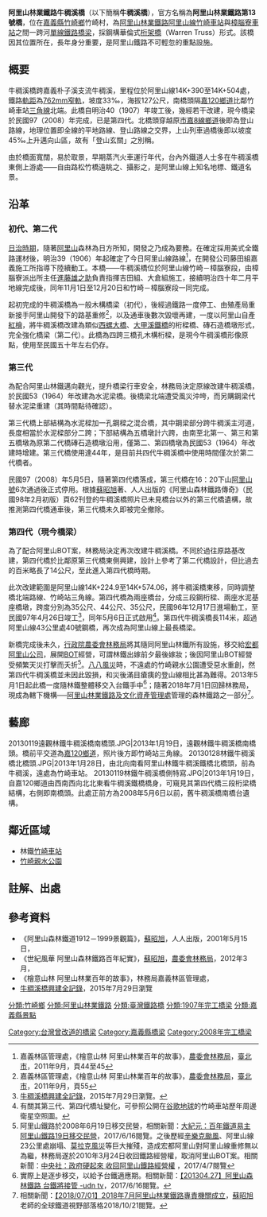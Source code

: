 <!--本人手上並沒有親攝第三代牛稠溪橋的照片，故希望意者能無私公開於此。謝謝！ 本條目創建者--~~~~-->
{{Infobox_bridge
|bridge_name= 牛稠溪橋
|image= 20130119林鐵牛稠溪橋南橋頭.JPG
|caption= 牛稠溪橋（[[阿里山線|阿里山線]]）
|official_name= 阿里山林業鐵路第13號橋{{r|蘇245}}
|also_known_as= 竹崎鐵橋
|carries= [[阿里山林業鐵路|阿里山林業鐵路]][[阿里山線|阿里山線]]
|crosses= 牛稠溪（[[朴子溪|朴子溪]]支流）
|locale= [[嘉義縣|嘉義縣]][[竹崎鄉|竹崎鄉]]竹崎村
|maint= [[阿里山林業鐵路及文化資產管理處|阿里山林業鐵路及文化資產管理處]]
|id= 13
|design= [[桁架橋|桁架橋]]（花樑橋）
|mainspan= {{convert|44|m|ft|0}}
|length= 初代至第三代：{{convert|100|m|ft|0}}<br />第四代：{{convert|114|m|ft|0}}
|width= 
|height= 
|clearance= 
|below= 
|aadtraffic= 
|begin=
|open= 初代：1907年<br />第四代：2008年5月6日
|closed= 第三代：2008年5月5日
|toll= 無（附加於鐵路票價內）
|coordinates={{coord|23.52735|N|120.55479|E|display=title,inline}}
}}
'''阿里山林業鐵路牛稠溪橋'''（以下簡稱'''牛稠溪橋'''），官方名稱為'''阿里山林業鐵路第13號橋'''，位在[[嘉義縣|嘉義縣]][[竹崎鄉|竹崎鄉]]竹崎村，為[[阿里山林業鐵路|阿里山林業鐵路]][[阿里山線|阿里山線]][[竹崎車站|竹崎車站]]與[[樟腦寮車站|樟腦寮車站]]之間一跨河[[單線鐵路|單線鐵路]][[橋梁|橋梁]]，採鋼構華倫式[[桁架橋|桁架橋]]（Warren Truss）形式。該橋因其位置所在，長年身分重要，是阿里山鐵路不可輕忽的重點設施。

== 概要 ==
牛稠溪橋跨嘉義朴子溪支流牛稠溪，里程位於阿里山線14K+390至14K+504處{{r|蘇245}}，鐵路[[軌距|軌距]]為[[窄軌|762mm窄軌]]，坡度33‰，海拔127公尺，南橋頭隔[[嘉120鄉道|嘉120鄉道]]比鄰竹崎車站[[三角線|三角線]]北端。此橋自明治40（1907）年竣工後，幾經若干改建，現今橋梁於民國97（2008）年完成，已是第四代。北橋頭穿越原[[市嘉8線鄉道|市嘉8線鄉道]]後即為登山路線，地理位置即全線的平地路線、登山路線之交界，上山列車過橋後即以坡度45‰上升邁向山區，故有「登山玄關」之別稱。

由於橋面寬闊，易於取景，早期蒸汽火車運行年代，台內外鐵道人士多在牛稠溪橋東側上游處——自由路松竹橋遠眺之、攝影之，是阿里山線上知名地標、鐵道名景{{r|蘇2001}}。

== 沿革 ==
=== 初代、第二代 ===
[[台灣日治時期|日治時期]]，隨著[[阿里山山脈|阿里山]]森林為日方所知，開發之乃成為要務。在確定採用美式全鐵路運材後，明治39（1906）年起確定了今日阿里山線路線<ref>嘉義林區管理處，《檜意山林 阿里山林業百年的故事》，[[行政院農業委員會林務局|農委會林務局]]，[[臺北市|臺北市]]，2011年9月，頁44至45</ref>，在開發公司藤田組嘉義施工所指導下陸續動工{{r|蘇32-33}}。本橋——牛稠溪橋位於阿里山線竹崎－樟腦寮段，由樟腦寮派出所主任[[進藤雄之助|進藤雄之助]]負責指揮吉田組、大倉組施工，接續明治四十年二月平地線完成後，同年11月1日至12月20日和竹崎－樟腦寮段一同完成{{r|蘇32-33}}。

起初完成的牛稠溪橋為一般木構橋梁（初代），後經過鐵路一度停工、由殖產局重新接手阿里山開發下的路基重修<ref>嘉義林區管理處，《檜意山林 阿里山林業百年的故事》，[[行政院農業委員會林務局|農委會林務局]]，[[臺北市|臺北市]]，2011年9月，頁55</ref>，以及通車後數次毀壞再建，一度以阿里山自產[[紅檜|紅檜]]，將牛稠溪橋改建為類似[[西螺大橋|西螺大橋]]、[[大甲溪鐵橋|大甲溪鐵橋]]的桁樑橋、磚石造橋墩形式，完全強化橋梁（第二代）。此橋為四跨三橋孔木構桁樑，是現今牛稠溪橋形像原點，使用至民國五十年左右仍存。{{r|蘇2001}}

=== 第三代 ===
為配合阿里山林鐵邁向觀光，提升橋梁行車安全，林務局決定原線改建牛稠溪橋，於民國53（1964）年改建為水泥梁橋。後橋梁北端遭受風災沖垮，而另購鋼梁代替水泥梁重建{{r|蘇2001}}（其時間點待確認）。

第三代橋上部結構為水泥樑加一孔鋼樑之混合橋，其中鋼梁部分跨牛稠溪主河道，長度相當於水泥樑部分二跨；下部結構為五橋墩計六跨，由南至北第一、第三和第五橋墩為原第二代橋磚石造橋墩沿用，僅第二、第四橋墩為民國53（1964）年改建時增建。第三代橋使用達44年，是目前共四代牛稠溪橋中使用時間僅次於第二代橋者。

民國97（2008）年5月5日，隨著第四代橋落成，第三代橋在16：20下山[[阿里山號|阿里山號]]6次通過後正式停用。根據[[蘇昭旭|蘇昭旭]]著、人人出版的《阿里山森林鐵路傳奇》（民國98年2月初版）頁62刊登的牛稠溪橋照片已未見橋台以外的第三代橋遺構，故推測第四代橋通車後，第三代橋未久即被完全撤除。

=== 第四代（現今橋梁） ===
為了配合阿里山BOT案，林務局決定再次改建牛稠溪橋。不同於過往原路基改建，第四代橋於比鄰原第三代橋東側興建，設計上參考了第二代橋設計，但比過去的百米略長了14公尺，至此進入第四代橋時期。

此次改建範圍是阿里山線14K+224.9至14K+574.06，將牛稠溪橋東移，同時調整橋北端路線、竹崎站三角線。第四代橋為兩座橋台，分成三段鋼桁樑、兩座水泥基座橋墩，跨度分別為35公尺、44公尺、35公尺，民國96年12月17日進場動工，至民國97年4月26日竣工<ref>[http://blog.xuite.net/miki8512/twblog/107056206-%E7%89%9B%E7%A8%A0%E6%BA%AA%E6%A9%8B%E8%88%88%E5%BB%BA%E5%85%A8%E8%A8%98%E9%8C%84 牛稠溪橋興建全記錄]，2015年7月29日瀏覽。</ref>，同年5月6日正式啟用<ref>有關其第三代、第四代橋址變化，可參照公開在[[谷歌地球|谷歌地球]]的竹崎車站歷年周邊衛星空照圖。</ref>。第四代牛稠溪橋長114米，超過阿里山線43公里處40號鋼橋{{r|蘇245}}，再次成為阿里山線上最長橋梁。

新橋完成後未久，[[行政院農業委員會林務局|行政院農委會林務局]]將其隨同阿里山林鐵所有設施，移交給[[宏都阿里山公司|宏都阿里山公司]]，展開[[BOT|BOT]]經營，可謂林鐵出嫁前夕最後嫁妝；後因阿里山BOT經營受頻繁天災打擊而夭折<ref>阿里山鐵路於2008年6月19日移交民營，相關新聞：[http://www.epochtimes.com/b5/8/6/17/n2157894.htm 大紀元：百年鐵道易主 阿里山鐵路19日移交民營]，2017/6/16閱覽。之後歷經[[辛樂克颱風|辛樂克颱風]]、阿里山線23公里處崩塌、[[莫拉克風災|莫拉克風災]]等巨大摧殘，造成宏都阿里山對阿里山線重修無以為繼，林務局遂於2010年3月24日收回鐵路經營權，取消阿里山BOT案。相關新聞：[http://www.cna.com.tw/news/firstnews/201003240043-1.aspx 中央社：政府硬起來 收回阿里山鐵路經營權] {{Wayback|url=http://www.cna.com.tw/news/firstnews/201003240043-1.aspx |date=20170408081931 }}，2017/4/7閱覽</ref>。[[八八風災|八八風災]]時，不遠處的竹崎親水公園遭受惡水重創，然第四代牛稠溪橋並未因此毀損，和災後滿目瘡痍的登山線相比甚為難得。2013年5月1日起此橋一度隨林鐵整體移交入台鐵手中<ref>實際上是逐步移交，以給予台鐵適應期。相關新聞：[https://www.youtube.com/watch?v=mkGhdFy8tBsm 【201304.27】阿里山森林鐵路 台鐵將接管 -udn tv]，2017/6/16閱覽。</ref>；隨著2018年7月1日回歸林務局，現成為轄下機構──[[阿里山林業鐵路及文化資產管理處|阿里山林業鐵路及文化資產管理處]]管理的森林鐵路之一部分<ref>相關新聞：[https://blog.xuite.net/sujaushi/twblog1/584858147 【2018/07/01】2018年7月阿里山林業鐵路專責機關成立]，[[蘇昭旭|蘇昭旭]]老師的全球鐵道視野部落格2018/10/21閱覽。</ref>。

== 藝廊 ==
<gallery>
20130119遠觀林鐵牛稠溪橋南橋頭.JPG|2013年1月19日，遠觀林鐵牛稠溪橋南橋頭。橋前平交道為[[嘉120鄉道|嘉120鄉道]]，照片後方即竹崎站三角線。
20130128林鐵牛稠溪橋北橋頭.JPG|2013年1月28日，由北向南看阿里山林鐵牛稠溪鐵橋北橋頭，前為牛稠溪，遠處為竹崎車站。
20130119林鐵牛稠溪橋側特寫.JPG|2013年1月19日，自嘉120鄉道由西南西向北北東看牛稠溪鐵橋橋身，可窺見其第四代橋三段桁梁橋結構，右側即南橋頭。此處正前方為2008年5月6日以前，舊牛稠溪橋南橋台遺構。
</gallery>

== 鄰近區域 ==
*林鐵[[竹崎車站|竹崎車站]]
*[[竹崎親水公園|竹崎親水公園]]

== 註解、出處 ==
{{Reflist|refs=
<ref name="蘇245">{{cite book|author=[[蘇昭旭|蘇昭旭]]|title=《世紀風華 阿里山森林鐵路百年紀實》，[[行政院農業委員會林務局|農委會林務局]]|location=[[臺北市|臺北市]]|page=頁245|date=2012年3月}}</ref>

<ref name="蘇32-33">{{cite book|author=[[蘇昭旭|蘇昭旭]]|title=《世紀風華 阿里山森林鐵路百年紀實》，[[行政院農業委員會林務局|農委會林務局]]|location=[[臺北市|臺北市]]|page=頁32、33|date=2012年3月}}</ref>

<ref name="蘇2001">{{cite book|author=[[蘇昭旭|蘇昭旭]]|title=《阿里山森林鐵道1912－1999景觀篇》，人人出版|location=[[新北市|台北縣]]|page=頁68至73|date=2001年5月15日}}</ref>

}}

== 參考資料 ==
*《阿里山森林鐵道1912－1999景觀篇》，[[蘇昭旭|蘇昭旭]]，人人出版，2001年5月15日，{{ISBN|9573088592}}
*《世紀風華 阿里山森林鐵路百年紀實》，[[蘇昭旭|蘇昭旭]]，[[行政院農業委員會林務局|農委會林務局]]，2012年3月，{{ISBN|9789860319040}}
*《檜意山林 阿里山林業百年的故事》，林務局嘉義林區管理處，{{ISBN|9789860293524}}
*[http://blog.xuite.net/miki8512/twblog/107056206-%E7%89%9B%E7%A8%A0%E6%BA%AA%E6%A9%8B%E8%88%88%E5%BB%BA%E5%85%A8%E8%A8%98%E9%8C%84 牛稠溪橋興建全記錄]，2015年7月29日瀏覽

[[分類:竹崎鄉|分類:竹崎鄉]]
[[分類:阿里山林業鐵路|分類:阿里山林業鐵路]]
[[分類:臺灣鐵路橋|分類:臺灣鐵路橋]]
[[分類:1907年完工橋梁|分類:1907年完工橋梁]]
[[Category:台灣曾改道的橋梁|Category:台灣曾改道的橋梁]]
[[Category:嘉義縣橋梁|Category:嘉義縣橋梁]]
[[分類:嘉義縣景點|分類:嘉義縣景點]]
[[Category:2008年完工橋梁|Category:2008年完工橋梁]]